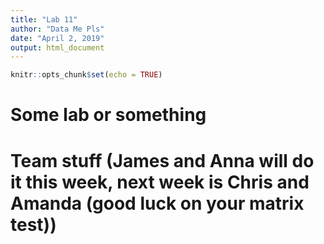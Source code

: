---
title: "Lab 11"
author: "Data Me Pls"
date: "April 2, 2019"
output: html_document
---

```{r setup, include=FALSE}
knitr::opts_chunk$set(echo = TRUE)
```

# Some lab or something

# Team stuff (James and Anna will do it this week, next week is Chris and Amanda (good luck on your matrix test))
